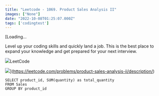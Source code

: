 ```yaml
---
title: "Leetcode - 1069. Product Sales Analysis II"
images: ["None"]
date: "2022-10-08T01:25:07.000Z"
tags: ['codingtest']
---
```


<TOCInline toc={props.toc} asDisclosure />
[Loading...

Level up your coding skills and quickly land a job. This is the best place to expand your knowledge and get prepared for your next interview.

![](https://leetcode.com/favicon-192x192.png)LeetCode

![](https://leetcode.com/static/images/LeetCode_Sharing.png)](https://leetcode.com/problems/product-sales-analysis-ii/description/)

```
SELECT product_id, SUM(quantity) as total_quantity
FROM Sales
GROUP BY product_id
```
